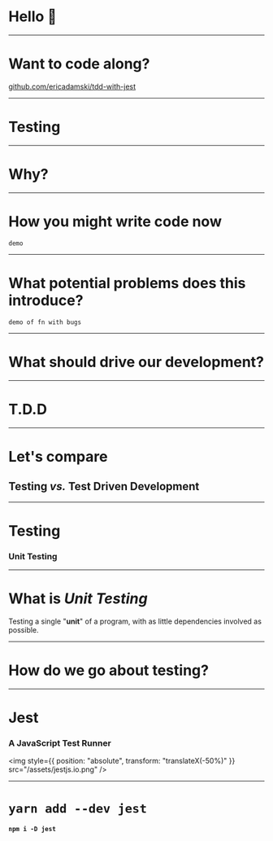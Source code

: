 

<Head>
  <title>TDD with Jest 🃏</title>
</Head>

# Hello 👋

---

# Want to code along?

[github.com/ericadamski/tdd-with-jest](https://github.com/ericadamski/tdd-with-jest)

---

# Testing

---

# Why?

---

# How you might write code now

```notes
demo
```

---

# What potential problems does this introduce?

```notes
demo of fn with bugs
```

---

# What should drive our development?

---

# T.D.D

---

# Let's compare

## Testing _vs._ Test Driven Development

---

# Testing

### Unit Testing

---

# What is _Unit Testing_

Testing a single "**unit**" of a program, with as little dependencies involved as possible.

---

# How do we go about testing?

---

# Jest

### A JavaScript Test Runner

<img
  style={{ position: "absolute", transform: "translateX(-50%)" }}
  src="/assets/jestjs.io.png"
/>

---

# `yarn add --dev jest`

#### `npm i -D jest`
